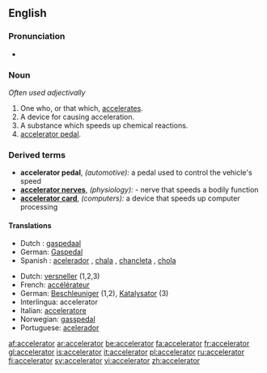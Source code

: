 ==English==

===Pronunciation===
*{{audio|en-us-accelerator.ogg|Audio (US)}}


===Noun===
{{en-noun}}  ''Often used adjectivally''

# One who, or that which, [[accelerate]]s.
# A device for causing acceleration.
# A substance which speeds up chemical reactions.
# [[accelerator pedal]].

===Derived terms===
*'''accelerator pedal''', ''(automotive):'' a pedal used to control the vehicle's speed
*'''[[accelerator nerves]]''', ''(physiology):'' - nerve that speeds a bodily function
*'''[[accelerator card]]''', ''(computers):'' a device that speeds up computer processing
 
====Translations====
{{trans-top|accelerator pedal}}
*Dutch : [[gaspedaal]] {{n}}
*German:  [[Gaspedal]] {{n}}
*Spanish : [[acelerador]] {{m}}, [[chala]] {{f}} {{italbrac|Chile|colloquial}}, [[chancleta]] {{f}} {{italbrac|Colombia|colloquial}}, [[chola]] {{f}} {{italbrac|Venezuela|colloquial}}
{{trans-bottom}}

{{rfc-trans}}
*Dutch: [[versneller]] {{m}} (1,2,3)
*French: [[accélérateur]] {{m}}
*German: [[Beschleuniger]] {{m}} (1,2), [[Katalysator]] {{m}} (3) 
*Interlingua: accelerator
*Italian: [[acceleratore]]
*Norwegian: [[gasspedal]]
*Portuguese: [[acelerador]]
 
[[af:accelerator]]
[[ar:accelerator]]
[[be:accelerator]]
[[fa:accelerator]]
[[fr:accelerator]]
[[gl:accelerator]]
[[is:accelerator]]
[[it:accelerator]]
[[pl:accelerator]]
[[ru:accelerator]]
[[fi:accelerator]]
[[sv:accelerator]]
[[vi:accelerator]]
[[zh:accelerator]]